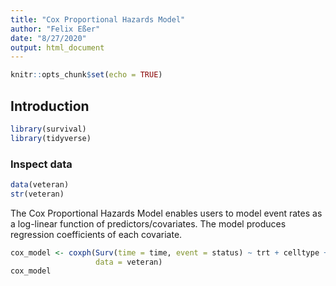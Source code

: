 ```yaml
---
title: "Cox Proportional Hazards Model"
author: "Felix Eßer"
date: "8/27/2020"
output: html_document
---
```


```r
knitr::opts_chunk$set(echo = TRUE)
```

## Introduction 

```r
library(survival)
library(tidyverse)
```

### Inspect data
```r
data(veteran)
str(veteran)
```

The Cox Proportional Hazards Model enables users to model event rates as a log-linear function of predictors/covariates. The model produces regression coefficients of each covariate.

```r
cox_model <- coxph(Surv(time = time, event = status) ~ trt + celltype + age,
                   data = veteran)
cox_model
```

